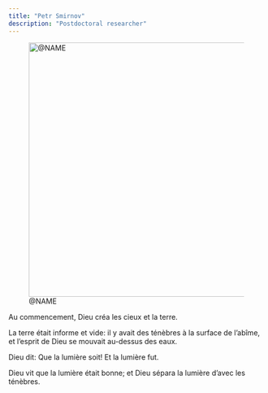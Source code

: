 ```yaml
---
title: "Petr Smirnov"
description: "Postdoctoral researcher"
---
```


![@NAME](placeholder.png){width=500 fig-align="center"}

Au commencement, Dieu créa les cieux et la terre.

La terre était informe et vide: il y avait des ténèbres à la surface de l'abîme, et l'esprit de Dieu se mouvait au-dessus des eaux.

Dieu dit: Que la lumière soit! Et la lumière fut.

Dieu vit que la lumière était bonne; et Dieu sépara la lumière d'avec les ténèbres.
